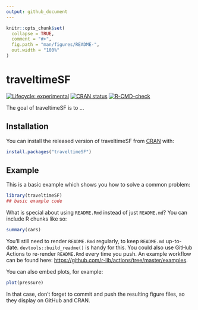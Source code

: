 ```yaml
---
output: github_document
---
```


<!-- README.md is generated from README.Rmd. Please edit that file -->

```r
knitr::opts_chunk$set(
  collapse = TRUE,
  comment = "#>",
  fig.path = "man/figures/README-",
  out.width = "100%"
)
```

# traveltimeSF

<!-- badges: start -->
[![Lifecycle: experimental](https://img.shields.io/badge/lifecycle-experimental-orange.svg)](https://lifecycle.r-lib.org/articles/stages.html#experimental)
[![CRAN status](https://www.r-pkg.org/badges/version/traveltimeSF)](https://CRAN.R-project.org/package=traveltimeSF)
[![R-CMD-check](https://github.com/arthurgailes/traveltimeSF/workflows/R-CMD-check/badge.svg)](https://github.com/arthurgailes/traveltimeSF/actions)
<!-- badges: end -->

The goal of traveltimeSF is to ...

## Installation

You can install the released version of traveltimeSF from [CRAN](https://CRAN.R-project.org) with:

``` r
install.packages("traveltimeSF")
```

## Example

This is a basic example which shows you how to solve a common problem:

```r
library(traveltimeSF)
## basic example code
```

What is special about using `README.Rmd` instead of just `README.md`? You can include R chunks like so:

```r
summary(cars)
```

You'll still need to render `README.Rmd` regularly, to keep `README.md` up-to-date. `devtools::build_readme()` is handy for this. You could also use GitHub Actions to re-render `README.Rmd` every time you push. An example workflow can be found here: <https://github.com/r-lib/actions/tree/master/examples>.

You can also embed plots, for example:

```r
plot(pressure)
```

In that case, don't forget to commit and push the resulting figure files, so they display on GitHub and CRAN.
